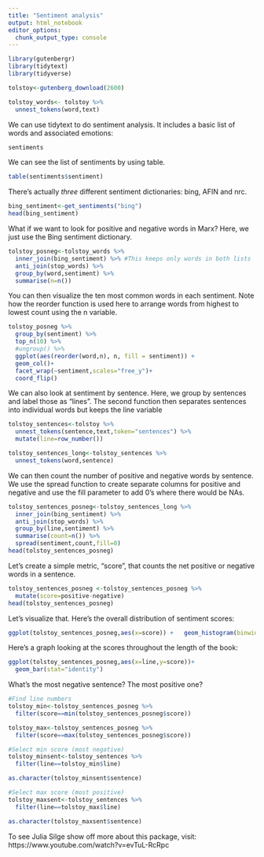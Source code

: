 ```yaml
---
title: "Sentiment analysis"
output: html_notebook
editor_options: 
  chunk_output_type: console
---
```


```r
library(gutenbergr)
library(tidytext)
library(tidyverse)

tolstoy<-gutenberg_download(2600) 

tolstoy_words<- tolstoy %>%
  unnest_tokens(word,text)
```

We can use tidytext to do sentiment analysis. It includes a basic list of words and associated emotions:

```r
sentiments
```

We can see the list of sentiments by using table.

```r
table(sentiments$sentiment)
```

There's actually *three* different sentiment dictionaries: bing, AFIN and nrc. 

```r
bing_sentiment<-get_sentiments("bing")
head(bing_sentiment)
```


What if we want to look for positive and negative words in Marx? Here, we just use the Bing sentiment dictionary.

```r
tolstoy_posneg<-tolstoy_words %>%
  inner_join(bing_sentiment) %>% #This keeps only words in both lists
  anti_join(stop_words) %>%
  group_by(word,sentiment) %>%
  summarise(n=n())
```

You can then visualize the ten most common words in each sentiment. Note how the reorder function is used here to arrange words from highest to lowest count using the n variable.

```r
tolstoy_posneg %>%
  group_by(sentiment) %>%
  top_n(10) %>%
  #ungroup() %>%
  ggplot(aes(reorder(word,n), n, fill = sentiment)) + 
  geom_col()+
  facet_wrap(~sentiment,scales="free_y")+
  coord_flip()
```

We can also look at sentiment by sentence. Here, we group by sentences and label those as "lines". The second function then separates sentences into individual words but keeps the line variable

```r
tolstoy_sentences<-tolstoy %>%
  unnest_tokens(sentence,text,token="sentences") %>%
  mutate(line=row_number()) 

tolstoy_sentences_long<-tolstoy_sentences %>%
  unnest_tokens(word,sentence)
```

We can then count the number of positive and negative words by sentence. We use the spread function to create separate columns for positive and negative and use the fill parameter to add 0's where there would be NAs.

```r
tolstoy_sentences_posneg<-tolstoy_sentences_long %>%
  inner_join(bing_sentiment) %>%
  anti_join(stop_words) %>%
  group_by(line,sentiment) %>%
  summarise(count=n()) %>%
  spread(sentiment,count,fill=0)
head(tolstoy_sentences_posneg)
```
Let's create a simple metric, "score", that counts the net positive or negative words in a sentence.

```r
tolstoy_sentences_posneg <-tolstoy_sentences_posneg %>%
  mutate(score=positive-negative)
head(tolstoy_sentences_posneg)
```

Let's visualize that. Here's the overall distribution of sentiment scores:

```r
ggplot(tolstoy_sentences_posneg,aes(x=score)) +   geom_histogram(binwidth=0.5)
```

Here's a graph looking at the scores throughout the length of the book: 

```r
ggplot(tolstoy_sentences_posneg,aes(x=line,y=score))+
  geom_bar(stat="identity")
```

What's the most negative sentence? The most positive one?

```r
#Find line numbers
tolstoy_min<-tolstoy_sentences_posneg %>%
  filter(score==min(tolstoy_sentences_posneg$score))

tolstoy_max<-tolstoy_sentences_posneg %>%
  filter(score==max(tolstoy_sentences_posneg$score))

#Select min score (most negative)
tolstoy_minsent<-tolstoy_sentences %>%
  filter(line==tolstoy_min$line) 

as.character(tolstoy_minsent$sentence)

#Select max score (most positive)
tolstoy_maxsent<-tolstoy_sentences %>%
  filter(line==tolstoy_max$line) 

as.character(tolstoy_maxsent$sentence)
```

To see Julia Silge show off more about this package, visit: https://www.youtube.com/watch?v=evTuL-RcRpc

